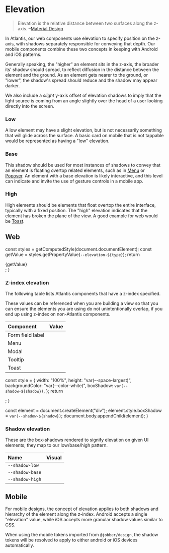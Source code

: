 
<Meta title="Design/Elevations" />

# Elevation

> Elevation is the relative distance between two surfaces along the z-axis.
> –[Material Design](https://material.io/design/environment/elevation.html)

In Atlantis, our web components use elevation to specify position on the z-axis,
with shadows separately responsible for conveying that depth. Our mobile
components combine these two concepts in keeping with Android and iOS patterns.

Generally speaking, the "higher" an element sits in the z-axis, the broader its'
shadow should spread, to reflect diffusion in the distance between the element
and the ground. As an element gets nearer to the ground, or "lower", the
shadow's spread should reduce and the shadow may appear darker.

We also include a _slight_ y-axis offset of elevation shadows to imply that the
light source is coming from an angle slightly over the head of a user looking
directly into the screen.

### Low

<Example of="low" />

A low element may have a slight elevation, but is not necessarily something that
will glide across the surface. A basic card on mobile that is not tappable would
be represented as having a "low" elevation.

### Base

<Example of="base" />

This shadow should be used for most instances of shadows to convey that an
element is floating overtop related elements, such as in
[Menu](../?path=/docs/components-navigation-menu--docs) or
[Popover](../?path=/docs/components-overlays-popover--docs). An element with a
base elevation is likely interactive, and this level can indicate and invite the
use of gesture controls in a mobile app.

### High

<Example of="high" />

High elements should be elements that float overtop the entire interface,
typically with a fixed position. The "high" elevation indicates that the element
has broken the plane of the view. A good example for web would be
[Toast](../?path=/docs/components-status-and-feedback-toast--docs).

## Web

  const styles = getComputedStyle(document.documentElement);
  const getValue = styles.getPropertyValue(`--elevation-${type}`);
  return <div>{getValue}</div>;
}

### Z-index elevation

The following table lists Atlantis components that have a z-index specified.

These values can be referenced when you are building a view so that you can
ensure the elements you are using do not unintentionally overlap, if you end up
using z-index on non-Atlantis components.

| Component        | Value                  |
| :--------------- | :--------------------- |
| Form field label | <Value of="base" />    |
| Menu             | <Value of="menu" />    |
| Modal            | <Value of="modal" />   |
| Tooltip          | <Value of="tooltip" /> |
| Toast            | <Value of="toast" />   |

  const style = {
    width: "100%",
    height: "var(--space-largest)",
    backgroundColor: "var(--color-white)",
    boxShadow: `var(--shadow-${shadow})`,
  };
  return <div style={style} />;
}

  const element = document.createElement("div");
  element.style.boxShadow = `var(--shadow-${shadow})`;
  document.body.appendChild(element);
}

### Shadow elevation

These are the box-shadows rendered to signify elevation on given UI elements;
they map to our low/base/high pattern.

| Name            | Visual                |
| :-------------- | :-------------------- |
| `--shadow-low`  | <Example of="low" />  |
| `--shadow-base` | <Example of="base" /> |
| `--shadow-high` | <Example of="high" /> |

## Mobile

For mobile designs, the concept of elevation applies to both shadows and
hierarchy of the element along the z-index. Android accepts a single "elevation"
value, while iOS accepts more granular shadow values similar to CSS.

When using the mobile tokens imported from `@jobber/design`, the shadow tokens
will be resolved to apply to either android or iOS devices automatically.
